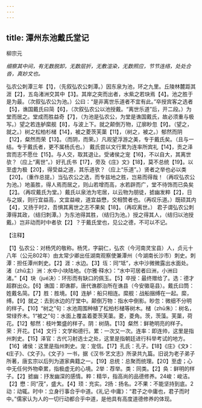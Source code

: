 ```yaml
---
---
---
```

title: 潭州东池戴氏堂记
---



柳宗元

*细察其中间，有无数脱卸，无数层折，无敷渲染，无数照应，节节连络，处处合沓，真妙文也。*

弘农公刺潭三年【1】，（先叙弘农公刺潭。）因东泉为池，环之九里。丘陵林麓距其涯【2】，五岛渚洲交其中【3】。其岸之突而出者，水紫之若玦焉【4】。池之胜于是为最。（次叙弘农公为池。）公曰：“是非离世乐道者不宜有此。”卒授宾客之选者【5】，谯国戴氏曰简【6】，（次叙弘农公以池授戴。“离世乐道”后，开二段。）为堂而居之。堂成而胜益奇【7】，（为池是弘农公，为堂是谯国戴氏，故必须重与极写。）望之若连舻縻舰【8】，与波上下。就之颠倒万物，辽廓眇忽【9】。（望之，就之。）树之松柏杉槠【14】，被之菱茨芙蕖【11】，（树之，被之。）郁然而阴【12】，粲然而荣【13】。（而阴，而荣。）凡观望浮游之美，专于戴氏矣。（且与一结。专于戴氏者，更不属杨氏也。）
戴氏尝以文行累为连率所宾礼【14】，贡之泽宫而志不愿仕【15】。与人交，取其退让。受诸侯之宠【16】，不以自大，其离世欤？（应上“离世”。）好孔氏书【17】，旁及《庄》文》【18】，莫不总统【19】。以至虚为极【20】，得受益之道，其乐道欤？（应上“乐道”。）贤者之举也必以类【20】。（重作总提。）当弘农公之选，而专兹地之胜，岂易而得哉！（再叹弘农公为池。）地虽胜，得人焉而居之，则山若增而高，水若辟而广，堂不待饰而已奂矣【2】。（再叹戴氏为堂。）戴氏以泉池为宅居，以云物为朋徒，摅幽发粹【2】，日与之娱，则行宜益高，文宜益峻，道宜益懋，交相赞者也。（再叹乐道。）既硕其内【4】，又扬于时2，吾惧其离世之志不果矣【18】。（再叹离世。）
君子谓弘农公刺潭得其政，（结归刺潭。）为东池得其胜，（结归为池。）授之得其人，（结归以池授戴。）岂非动而时中者欤【2】？于戴氏堂也，见公之德，不可以不记。

【注释】

【1】弘农公：对杨凭的敬称。杨凭，字嗣仁，弘农（今河南灵宝县）人，贞元十八年（公元802年）由太常少卿出任湖南观察使兼潭州（今湖南长沙市）刺史。刺潭：担任潭州刺史。【2】涯：水边。【3】坘：同“坻”，水中沙微微露出水面处。渚（zhǔ主）洲：水中小块陆地。《尔雅·释水》：“水中可居者曰洲，小洲曰渚。”【4】玦（jué决）：环形而有缺口的佩玉。【5】卒授：最终赠给了。选：德才超群出众。【6】谯国：即谯郡，唐代谯郡治所在谯县（今安徽亳县）。戴氏曰筒：姓戴名简。【7】胜：胜境。【8】连舻：船只相连。縻舰：战船捆缚在一起。縻，缚。【9】就之：去到水边的厅堂中。颠倒万物：指水中倒影。眇忽：微细不分明的样子。【10】“树之”句：水池周围种植了松柏杉槠等树木。槠（zhū朱）：树名，常绿乔木。1“被之”句：水面上覆盖着菱茨芙蕖。菱，菱角。茨，茨藻。芙蕖，荷花。【12】郁然：枝叶繁盛的样子。阴：树荫。【13】粲然：鲜艳明亮的样子。荣：开花。【14】文行：文学和德行。累：一次又一次。连率：即连帅，这里是指州刺史。【15】泽官：古代习射选士之处，这里是指朝廷进行科举考试的地方。【16】诸侯：这里是指州刺史。宠：宠信。【17】孔氏：孔子。【18】《庄》《文》：《庄子》、《文子》。《文子》一书，据《汉书·艺文志》所录共九篇。旧说为老子弟子所著，唐玄宗以后列为道家典籍之一。【19】总统：总聚而统理。【20】至虚；心中无任何外物牵累，指极虚无的心境。2举：荐举。类：同类。【2】奂：鲜明的样子。【2】摅幽：抒发幽深的感情。粹：精华，指高尚的品德修养。24峻：峻洁。【2】懋：同“茂”，盛大。【4】顼：充实。2扬：扬名。2不果：不能坚持到底。2动：动辄。时中：立身行事合乎中道。《礼记·中庸》：“君子之中庸也，君子而时中。”儒家认为人的一切行动都合乎中道，是他具有高度道德修养的体现。